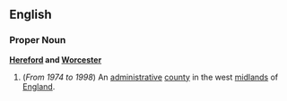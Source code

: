 ==English==
===Proper Noun===
'''[[Hereford]] and [[Worcester]]'''
{{wikipedia}}
#(''From 1974 to 1998'') An [[administrative]] [[county]] in the west [[midlands]] of [[England]].